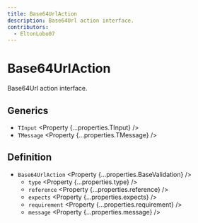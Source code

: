 ```yaml
---
title: Base64UrlAction
description: Base64Url action interface.
contributors:
  - EltonLobo07
---
```



# Base64UrlAction

Base64Url action interface.

## Generics

- `TInput` <Property {...properties.TInput} />
- `TMessage` <Property {...properties.TMessage} />

## Definition

- `Base64UrlAction` <Property {...properties.BaseValidation} />
  - `type` <Property {...properties.type} />
  - `reference` <Property {...properties.reference} />
  - `expects` <Property {...properties.expects} />
  - `requirement` <Property {...properties.requirement} />
  - `message` <Property {...properties.message} />

